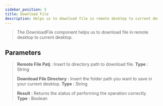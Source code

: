 ---
sidebar_position: 5
title: Download File
description: Helps us to download file in remote desktop to current desktop.
---
> The DownloadFile component helps us to download file in remote desktop to current desktop.

## Parameters

> **Remote File Patj** : Insert to directory path to download file. **Type** : String
>
> **Download File Directory** : Insert the folder path you want to save in your current desktop. **Type** : String
>
> **Result** : Returns the status of performing the operation correctly. **Type** : Boolean